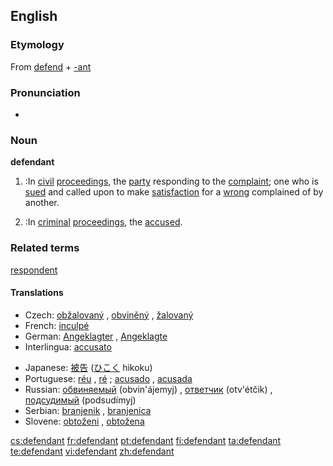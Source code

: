 ==English==
{{wikipedia}}

===Etymology===
From [[defend]] + [[-ant]]

===Pronunciation===
*{{audio|en-us-defendant.ogg|Audio (US)}}

===Noun===
'''defendant'''

#{{law}}:In [[civil]] [[proceedings]], the [[party]] responding to the [[complaint]]; one who is [[sued]] and called upon to make [[satisfaction]] for a [[wrong]] complained of by another.
#{{law}}:In [[criminal]] [[proceedings]], the [[accused]].

===Related terms===

[[respondent]]

====Translations====
{{trans-top|person prosecuted or sued}}
*Czech: [[obžalovaný]] {{m}}, [[obviněný]] {{m}}, [[žalovaný]] {{m}}
*French: [[inculpé]]
*German: [[Angeklagter]] {{m}}, [[Angeklagte]] {{f}}
*Interlingua: [[accusato]]
{{trans-mid}}
*Japanese: [[被告]] ([[ひこく]] hikoku)
*Portuguese: [[réu]] {{m}}, [[ré]] {{f}}; [[acusado]] {{m}}, [[acusada]] {{f}}
*Russian: [[обвиняемый]] (obvin'ájemyj) {{m}}, [[ответчик]] (otv'étčik) {{m}}, [[подсудимый]] (podsudímyj) {{m}}
*Serbian: [[branjenik]] {{m}}, [[branjenica]] {{f}}
*Slovene: [[obtoženi]] {{m}}, [[obtožena]] {{f}}
{{trans-bottom}}

[[cs:defendant]]
[[fr:defendant]]
[[pt:defendant]]
[[fi:defendant]]
[[ta:defendant]]
[[te:defendant]]
[[vi:defendant]]
[[zh:defendant]]